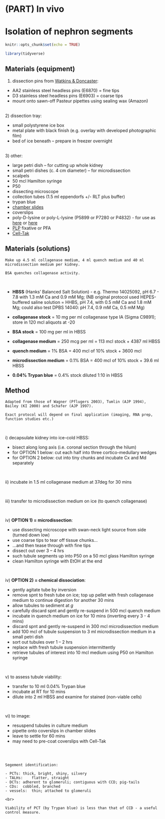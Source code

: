 # (PART) In vivo {-}

# Isolation of nephron segments  

```r
knitr::opts_chunk$set(echo = TRUE)

library(tidyverse)

```

## Materials (equipment)  

1) dissection pins from	[Watkins & Doncaster](www.watdon.co.uk):  

  - AA2 stainless steel headless pins (E6870) = fine tips 
  - D3 stainless steel headless pins (E6903) = coarse tips 
  - mount onto sawn-off Pasteur pipettes using sealing wax (Amazon)  

<br>
2) dissection tray:  

  - small polystyrene ice box 
  - metal plate with black finish (e.g. overlay with developed photographic film) 
  - bed of ice beneath – prepare in freezer overnight  

<br>
3) other:  

  - large petri dish – for cutting up whole kidney 
  - small petri dishes (c. 4 cm diameter) – for microdissection 
  - scalpels 
  - 50 mcl Hamilton syringe 
  - P50   
  - dissecting microscope  
  - collection tubes (1.5 ml eppendorfs +/- RLT plus buffer)  
  - trypan blue 
  - [chamber slides](https://www.thermofisher.com/uk/en/home/life-science/cell-culture/cell-culture-plastics/chamber-slides-coverglass.html) 
  - coverslips 
  - poly-D-lysine or poly-L-lysine (P5899 or P7280 or P4832) - for use as [here](https://www.sigmaaldrich.com/GB/en/technical-documents/protocol/cell-culture-and-cell-culture-analysis/3d-cell-culture/poly-lysine-product) or [here](https://www.protocols.io/view/coating-coverslips-for-cell-culture-5qpvornd9v4o/v1) 
  - [PLP](chrome-extension://efaidnbmnnnibpcajpcglclefindmkaj/https://www.abcam.com/ps/products/62/ab62623/documents/Immunohistochemistry%20Protocol%20for%20ab62623%20(website).pdf) fixative or PFA 
  - [Cell-Tak](https://ecatalog.corning.com/life-sciences/b2b/UK/en/Browse-Products-by-Application/3D-Cell-Culture/3D-Cellular-Models/Other-Corning%C2%AE-ECMs/p/354240)  



## Materials (solutions)  

```block2

Make up 4.5 ml collagenase medium, 4 ml quench medium and 40 ml microdissection medium per kidney.  

BSA quenches collagenase activity.  

```

<br>

- **HBSS** (Hanks' Balanced Salt Solution) - e.g. Thermo 14025092, pH 6.7 - 7.8 with 1.3 mM Ca and 0.9 mM Mg; (NB original protocol used HEPES-buffered saline solution = HHBS, pH 7.4, with 0.5 mM Ca and 1.8 mM Mg; could also test DPBS 14040: pH 7.4, 0.9 mM Ca, 0.5 mM Mg) 

- **collagenase stock** = 10 mg per ml collagenase type IA (Sigma C9891); store in 120 mcl aliquots at -20  

- **BSA stock** = 100 mg per ml in HBSS  

- **collagenase medium** = 250 mcg per ml = 113 mcl stock + 4387 ml HBSS

- **quench medium** = 1% BSA = 400 mcl of 10% stock + 3600 mcl  

- **microdissection medium** = 0.1% BSA = 400 mcl of 10% stock + 39.6 ml HBSS

- **0.04% Trypan blue** = 0.4% stock diluted 1:10 in HBSS  


## Method 

```block2

Adapted from those of Wagner (Pflugers 2003), Tumlin (AJP 1994), Bailey (KI 2000) and Schafer (AJP 1997).  

Exact protocol will depend on final application (imaging, RNA prep, function studies etc.)  

```

<br>

i\) decapsulate kidney into ice-cold HBSS:  

  - bisect along long axis (i.e. coronal section through the hilum) 
  - for OPTION 1 below: cut each half into three cortico-medullary wedges 
  - for OPTION 2 below: cut into tiny chunks and incubate Cx and Md separately  
    
<br>

ii\) incubate in 1.5 ml collagenase medium at 37deg for 30 mins  

<br>

iii\) transfer to microdissection medium on ice (to quench collagenase)  

<br>

iv\) **OPTION 1) = microdissection**:  

  - use dissecting microscope with swan-neck light source from side (turned down low) 
  - use coarse tips to tear off tissue chunks... 
  - ...and then tease through with fine tips 
  - dissect out over 3 -- 4 hrs 
  - such tubule segments up into P50 on a 50 mcl glass Hamilton syringe 
  - clean Hamilton syringe with EtOH at the end  
    
<br>

iv\) **OPTION 2) = chemical dissociation**:  

  - gently agitate tube by inversion  
  - remove spnt to fresh tube on ice; top up pellet with fresh collagenase medium to continue digestion for another 30 mins 
  - allow tubules to sediment at *g* 
  - carefully discard spnt and gently re-suspend in 500 mcl quench medium 
  - incubate in quench medium on ice for 10 mins (inverting every 3 - 4 mins) 
  - discard spnt and gently re-suspend in 300 mcl microdissection medium 
  - add 100 mcl of tubule suspension to 3 ml microdissection medium in a small petri dish 
  - sort out tubules over 1 -- 2 hrs 
  - replace with fresh tubule suspension intermittently 
  - retrieve tubules of interest into 10 mcl medium using P50 on Hamilton syringe  
    
<br>

v\) to assess tubule viability:  

  - transfer to 10 ml 0.04% Trypan blue 
  - incubate at RT for 10 mins 
  - dilute into 2 ml HBSS and examine for stained (non-viable cells)  

<br>

vi\) to image:  

  - resuspend tubules in culture medium  
  - pipette onto coverslips in chamber slides 
  - leave to settle for 60 mins 
  - may need to pre-coat coverslips with Cell-Tak  
    
<br>
<br>

```block2

Segement identification:  
  
- PCTs:	thick, bright, shiny, silvery  
- TALHs:	flatter, straight  
- DCTs:	adherent to glomeruli; contiguous with CCD; pig-tails  
- CDs:	cobbled, branched  
- vessels:	thin; attached to glomeruli  

<br>
  
Viability of PCT (by Trypan blue) is less than that of CCD - a useful control measure.  

```
